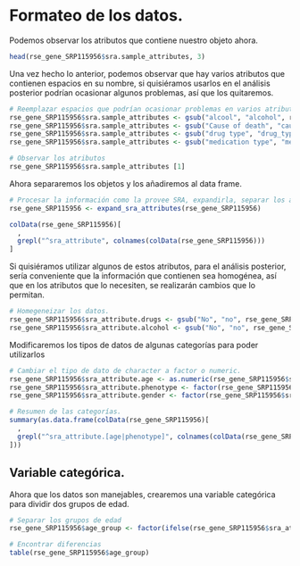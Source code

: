 # Formateo de los datos. 

Podemos observar los atributos que contiene nuestro objeto ahora. 
```r
head(rse_gene_SRP115956$sra.sample_attributes, 3)
```

Una vez hecho lo anterior, podemos observar que hay varios atributos que contienen espacios en su nombre, si quisiéramos usarlos en el análisis posterior podrían ocasionar algunos problemas, así que los quitaremos. 
```r
# Reemplazar espacios que podrían ocasionar problemas en varios atributos. 
rse_gene_SRP115956$sra.sample_attributes <- gsub("alcool", "alcohol", rse_gene_SRP115956$sra.sample_attributes)
rse_gene_SRP115956$sra.sample_attributes <- gsub("Cause of death", "cause_of_death", rse_gene_SRP115956$sra.sample_attributes)
rse_gene_SRP115956$sra.sample_attributes <- gsub("drug type", "drug_type", rse_gene_SRP115956$sra.sample_attributes)
rse_gene_SRP115956$sra.sample_attributes <- gsub("medication type", "medication_type", rse_gene_SRP115956$sra.sample_attributes)

# Observar los atributos
rse_gene_SRP115956$sra.sample_attributes [1]
```


Ahora separaremos los objetos y los añadiremos al data frame. 
```r
# Procesar la información como la provee SRA, expandirla, separar los atributos e incorporarlos al data frame. . 
rse_gene_SRP115956 <- expand_sra_attributes(rse_gene_SRP115956)

colData(rse_gene_SRP115956)[
  ,
  grepl("^sra_attribute", colnames(colData(rse_gene_SRP115956)))
]
```

Si quisiéramos utilizar algunos de estos atributos, para el análisis posterior, sería conveniente que la información que contienen sea homogénea, así que en los atributos que lo necesiten, se realizarán cambios que lo permitan. 
```r
# Homegeneizar los datos. 
rse_gene_SRP115956$sra_attribute.drugs <- gsub("No", "no", rse_gene_SRP115956$sra_attribute.drugs)
rse_gene_SRP115956$sra_attribute.alcohol <- gsub("No", "no", rse_gene_SRP115956$sra_attribute.alcohol)
```

Modificaremos los tipos de datos de algunas categorías para poder utilizarlos
```r
# Cambiar el tipo de dato de character a factor o numeric.
rse_gene_SRP115956$sra_attribute.age <- as.numeric(rse_gene_SRP115956$sra_attribute.age)
rse_gene_SRP115956$sra_attribute.phenotype <- factor(rse_gene_SRP115956$sra_attribute.phenotype)
rse_gene_SRP115956$sra_attribute.gender <- factor(rse_gene_SRP115956$sra_attribute.gender)

# Resumen de las categorías. 
summary(as.data.frame(colData(rse_gene_SRP115956)[
  ,
  grepl("^sra_attribute.[age|phenotype]", colnames(colData(rse_gene_SRP115956)))
]))
```

## Variable categórica.

Ahora que los datos son manejables, crearemos una variable categórica para dividir dos grupos de edad. 
```r
# Separar los grupos de edad
rse_gene_SRP115956$age_group <- factor(ifelse(rse_gene_SRP115956$sra_attribute.age< 56, "young", "old"))

# Encontrar diferencias
table(rse_gene_SRP115956$age_group)
```



